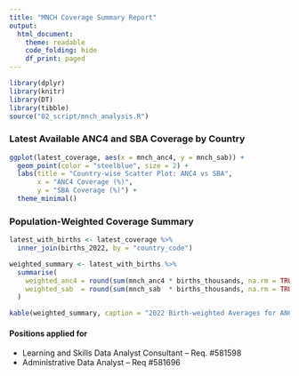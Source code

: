 ```yaml
---
title: "MNCH Coverage Summary Report"
output:
  html_document:
    theme: readable
    code_folding: hide
    df_print: paged
---
```



```r
library(dplyr)
library(knitr)
library(DT)
library(tibble)
source("02_script/mnch_analysis.R")

```

### Latest Available ANC4 and SBA Coverage by Country

```r
ggplot(latest_coverage, aes(x = mnch_anc4, y = mnch_sab)) +
  geom_point(color = "steelblue", size = 2) +
  labs(title = "Country-wise Scatter Plot: ANC4 vs SBA",
       x = "ANC4 Coverage (%)",
       y = "SBA Coverage (%)") +
  theme_minimal()
```



### Population-Weighted Coverage Summary

```r
latest_with_births <- latest_coverage %>%
  inner_join(births_2022, by = "country_code")

weighted_summary <- latest_with_births %>%
  summarise(
    weighted_anc4 = round(sum(mnch_anc4 * births_thousands, na.rm = TRUE) / sum(births_thousands, na.rm = TRUE), 1),
    weighted_sab  = round(sum(mnch_sab  * births_thousands, na.rm = TRUE) / sum(births_thousands, na.rm = TRUE), 1)
  )

kable(weighted_summary, caption = "2022 Birth-weighted Averages for ANC4 and SBA")

```

#### Positions applied for
- Learning and Skills Data Analyst Consultant – Req. #581598
- Administrative Data Analyst – Req #581696